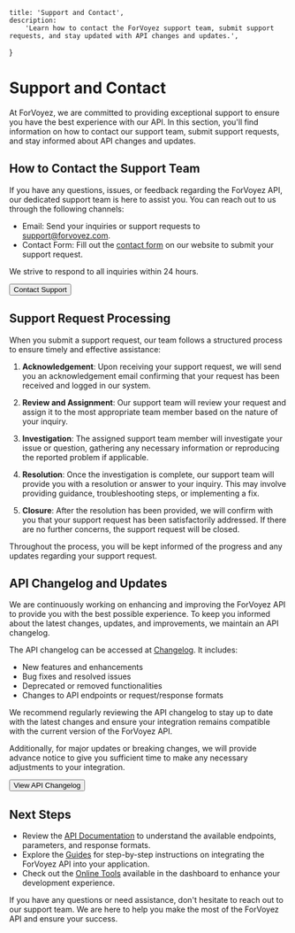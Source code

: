	title: 'Support and Contact',
	description:
		'Learn how to contact the ForVoyez support team, submit support requests, and stay updated with API changes and updates.',
}

# Support and Contact

At ForVoyez, we are committed to providing exceptional support to ensure you have the best experience with our API. In this section, you'll find information on how to contact our support team, submit support requests, and stay informed about API changes and updates.

## How to Contact the Support Team

If you have any questions, issues, or feedback regarding the ForVoyez API, our dedicated support team is here to assist you. You can reach out to us through the following channels:

- Email: Send your inquiries or support requests to [support@forvoyez.com](mailto:support@forvoyez.com).
- Contact Form: Fill out the [contact form](https://forvoyez.com/contact) on our website to submit your support request.

We strive to respond to all inquiries within 24 hours.

<div className="not-prose">
	<Button href="https://forvoyez.com/contact" variant="text" arrow="right">
		Contact Support
	</Button>
</div>

## Support Request Processing

When you submit a support request, our team follows a structured process to ensure timely and effective assistance:

1. **Acknowledgement**: Upon receiving your support request, we will send you an acknowledgement email confirming that your request has been received and logged in our system.

2. **Review and Assignment**: Our support team will review your request and assign it to the most appropriate team member based on the nature of your inquiry.

3. **Investigation**: The assigned support team member will investigate your issue or question, gathering any necessary information or reproducing the reported problem if applicable.

4. **Resolution**: Once the investigation is complete, our support team will provide you with a resolution or answer to your inquiry. This may involve providing guidance, troubleshooting steps, or implementing a fix.

5. **Closure**: After the resolution has been provided, we will confirm with you that your support request has been satisfactorily addressed. If there are no further concerns, the support request will be closed.

Throughout the process, you will be kept informed of the progress and any updates regarding your support request.

## API Changelog and Updates

We are continuously working on enhancing and improving the ForVoyez API to provide you with the best possible experience. To keep you informed about the latest changes, updates, and improvements, we maintain an API changelog.

The API changelog can be accessed at [Changelog](/changelog). It includes:

- New features and enhancements
- Bug fixes and resolved issues
- Deprecated or removed functionalities
- Changes to API endpoints or request/response formats

We recommend regularly reviewing the API changelog to stay up to date with the latest changes and ensure your integration remains compatible with the current version of the ForVoyez API.

Additionally, for major updates or breaking changes, we will provide advance notice to give you sufficient time to make any necessary adjustments to your integration.

<div className="not-prose">
	<Button href="/changelog" variant="text" arrow="right">
		View API Changelog
	</Button>
</div>

## Next Steps

- Review the [API Documentation](/api-documentation) to understand the available endpoints, parameters, and response formats.
- Explore the [Guides](/using-the-api) for step-by-step instructions on integrating the ForVoyez API into your application.
- Check out the [Online Tools](/online-tools) available in the dashboard to enhance your development experience.

If you have any questions or need assistance, don't hesitate to reach out to our support team. We are here to help you make the most of the ForVoyez API and ensure your success.
